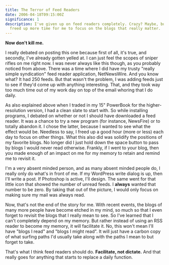 ```yaml
---
title: The Terror of Feed Readers
date: 2006-04-18T09:15:00Z
significance: 1
description: I've given up on feed readers completely. Crazy? Maybe, but it's
  freed up more time for me to focus on the blogs that really matter.
---
```


<dialog>
  <dt>[Anton][1]</dt>
  <dd>What RSS reader do you use? I'm looking for one as an alternative to bloglines.</dd>
  <dt>Bryan</dt>
  <dd>Heh. I don't have one. :)</dd>
  <dt>Anton</dt>
  <dd>really? wow. what do you use? bloglines?</dd>
  <dt>Bryan</dt>
  <dd>Nope. Nothing.</dd>
  <dt>Anton</dt>
  <dd>you just don't read feeds?</dd>
  <dt>Bryan</dt>
  <dd>Nope. Once I got my new PowerBook, I never downloaded a feed reader.</dd>
  <dt>Anton</dt>
  <dd>oh. wow! okay.</dd>
  <dt>Bryan</dt>
  <dd>Heh. I waste too much time as it is.</dd>
  <dt>Anton</dt>
  <dd>lol. I hear you there. but no rss? freaky!</dd>
</dialog>

**Now don't kill me.**

I really debated on posting this one because first of all, it's true, and secondly, I've already gotten yelled at. I can just feel the scopes of sniper rifles on me right now. I was never always like this though, as you probably noticed from above. There was a time where I did have my trusty "really simple syndication" feed reader application, NetNewsWire. And you know what? It had 250 feeds. But that wasn't the problem, I was adding feeds just to see if they'd come up with anything interesting. That, and they took way too much time out of my work day on top of the email whoring that I do daily.

As also explained above when I traded in my 15" PowerBook for the higher-resolution version, I had a clean slate to start with. So while installing programs, I debated on whether or not I should have downloaded a feed reader. It was a chance to try a new program (for instance, NewsFire) or to totally abandon it. I chose the latter, because I wanted to see what the effect would be. Needless to say, I freed up a good hour (more or less) each day to focus on other things. What this also did was solidify the positions of my favorite blogs. No longer did I just hold down the space button to pass by blogs I would never read otherwise. Frankly, if I went to your blog, then you made enough of an impact on me for my memory to retain and remind me to revisit it.

I'm a very absent minded person, and as many absent minded people do, I really only do what's in front of me. If my WordPress write dialog is up, then I'll write a post. If Photoshop is active, I'll design. The same went for that little icon that showed the number of unread feeds. I **always** wanted that number to be zero. By taking that out of the picture, I would only focus on making sure my mail was always read.

Now, that's not the end of the story for me. With recent events, the blogs of many more people have become etched in my mind, so much so that I even forget to revisit the blogs that I really mean to see. So I've learned that I can't completely depend on my memory. But rather instead of using an RSS reader to become my memory, it will facilitate it. No, this won't mean I'll have "blogs I read" and "blogs I might read". It will just have a carbon copy of what surfing paths I'd usually take along with the paths I mean to but forget to take.

That's what I think feed readers should do. **Facilitate, not dictate.** And that really goes for anything that starts to replace a daily function.

[1]: http://antonpeck.com/
